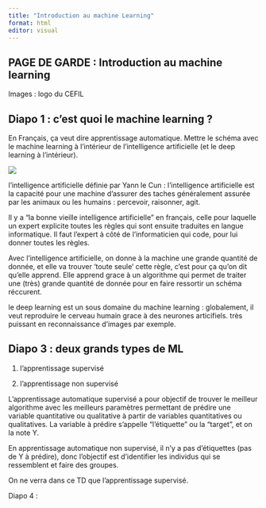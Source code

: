 ```yaml
---
title: "Introduction au machine Learning"
format: html
editor: visual
---
```


## PAGE DE GARDE : Introduction au machine learning

Images : logo du CEFIL

## Diapo 1 : c'est quoi le machine learning ?

En Français, ça veut dire apprentissage automatique. Mettre le schéma avec le machine learning à l'intérieur de l'intelligence artificielle (et le deep learning à l'intérieur).

![](IA_ML.png)

l'intelligence artificielle définie par Yann le Cun : l'intelligence artificielle est la capacité pour une machine d'assurer des taches généralement assurée par les animaux ou les humains : percevoir, raisonner, agit.

Il y a "la bonne vieille intelligence artificielle" en français, celle pour laquelle un expert explicite toutes les règles qui sont ensuite traduites en langue informatique. Il faut l'expert à côté de l'informaticien qui code, pour lui donner toutes les règles.

Avec l'intelligence artificielle, on donne à la machine une grande quantité de donnée, et elle va trouver 'toute seule' cette règle, c'est pour ça qu'on dit qu'elle apprend. Elle apprend grace à un algorithme qui permet de traiter une (très) grande quantité de donnée pour en faire ressortir un schéma réccurent.

le deep learning est un sous domaine du machine learning : globalement, il veut reproduire le cerveau humain grace à des neurones articifiels. très puissant en reconnaissance d'images par exemple.

## Diapo 3 : deux grands types de ML

1.  l'apprentissage supervisé

2.  l'apprentissage non supervisé

L'apprentissage automatique supervisé a pour objectif de trouver le meilleur algorithme avec les meilleurs paramètres permettant de prédire une variable quantitative ou qualitative à partir de variables quantitatives ou qualitatives. La variable à prédire s'appelle "l'étiquette" ou la "target", et on la note Y.

En apprentissage automatique non supervisé, il n'y a pas d'étiquettes (pas de Y à prédire), donc l'objectif est d'identifier les individus qui se ressemblent et faire des groupes.

On ne verra dans ce TD que l'apprentissage supervisé.

Diapo 4 :
